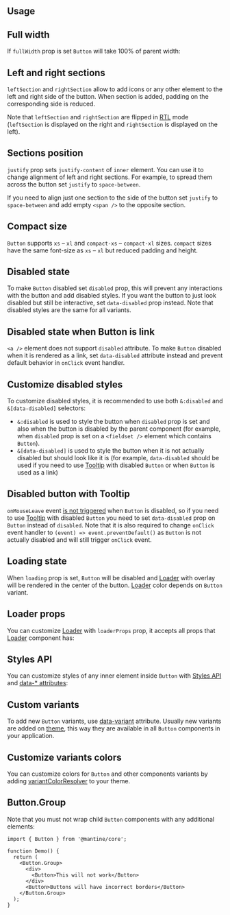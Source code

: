 

## Usage

<Demo data={ButtonDemos.configurator} />

## Full width

If `fullWidth` prop is set `Button` will take 100% of parent width:

<Demo data={ButtonDemos.fullWidth} />

## Left and right sections

`leftSection` and `rightSection` allow to add icons or any other element to the left and right side of the button.
When section is added, padding on the corresponding side is reduced.

Note that `leftSection` and `rightSection` are flipped in [RTL](/styles/rtl) mode
(`leftSection` is displayed on the right and `rightSection` is displayed on the left).

<Demo data={ButtonDemos.sections} />

## Sections position

`justify` prop sets `justify-content` of `inner` element. You can use it to change alignment of
left and right sections. For example, to spread them across the button set `justify` to `space-between`.

If you need to align just one section to the side of the button set `justify` to `space-between`
and add empty `<span />` to the opposite section.

<Demo data={ButtonDemos.sectionsJustify} />

## Compact size

`Button` supports `xs` – `xl` and `compact-xs` – `compact-xl` sizes. `compact` sizes have
the same font-size as `xs` – `xl` but reduced padding and height.

<Demo data={ButtonDemos.compact} />

<Gradient component="Button" />

<Demo data={ButtonDemos.gradient} />

## Disabled state

To make `Button` disabled set `disabled` prop, this will prevent any interactions with the button
and add disabled styles. If you want the button to just look disabled but still be interactive,
set `data-disabled` prop instead. Note that disabled styles are the same for all variants.

<Demo data={ButtonDemos.disabled} />

## Disabled state when Button is link

`<a />` element does not support `disabled` attribute. To make `Button` disabled when it is
rendered as a link, set `data-disabled` attribute instead and prevent default behavior in
`onClick` event handler.

<Demo data={ButtonDemos.disabledLink} />

## Customize disabled styles

To customize disabled styles, it is recommended to use both `&:disabled` and `&[data-disabled]`
selectors:

- `&:disabled` is used to style the button when `disabled` prop is set and
  also when the button is disabled by the parent component (for example, when `disabled` prop is set on a
  `<fieldset />` element which contains `Button`).
- `&[data-disabled]` is used to style the button when it is not actually disabled but should look like
  it is (for example, `data-disabled` should be used if you need to use [Tooltip](/core/tooltip) with disabled `Button`
  or when `Button` is used as a link)

<Demo data={ButtonDemos.disabledStyles} />

## Disabled button with Tooltip

`onMouseLeave` event [is not triggered](https://github.com/facebook/react/issues/18753) when `Button` is disabled, so if you need to use
[Tooltip](/core/tooltip) with disabled `Button` you need to set `data-disabled` prop on `Button`
instead of `disabled`. Note that it is also required to change `onClick` event handler to
`(event) => event.preventDefault()` as `Button` is not actually disabled and will still trigger
`onClick` event.

<Demo data={ButtonDemos.disabledTooltip} />

## Loading state

When `loading` prop is set, `Button` will be disabled and [Loader](/core/loader) with overlay will be rendered
in the center of the button. [Loader](/core/loader) color depends on `Button` variant.

<Demo data={ButtonDemos.loading} />

## Loader props

You can customize [Loader](/core/loader) with `loaderProps` prop, it accepts all props that
[Loader](/core/loader) component has:

<Demo data={ButtonDemos.loaderProps} />

## Styles API

You can customize styles of any inner element inside `Button` with [Styles API](/styles/styles-api)
and [data-\* attributes](/styles/data-attributes):

<Demo data={StylesDemos.dataAttributes} />

## Custom variants

To add new `Button` variants, use [data-variant](/styles/variants-sizes) attribute.
Usually new variants are added on [theme](/theming/theme-object), this way they are
available in all `Button` components in your application.

<Demo data={ButtonDemos.customVariant} />

## Customize variants colors

You can customize colors for `Button` and other components variants by adding
[variantColorResolver](/theming/colors#colors-variant-resolver) to your theme.

<Demo data={ThemingDemos.variantColorsResolver} />

## Button.Group

<Demo data={ButtonDemos.group} />

Note that you must not wrap child `Button` components with any additional elements:

```tsx
import { Button } from '@mantine/core';

function Demo() {
  return (
    <Button.Group>
      <div>
        <Button>This will not work</Button>
      </div>
      <Button>Buttons will have incorrect borders</Button>
    </Button.Group>
  );
}
```

<Polymorphic defaultElement="button" changeToElement="a" component="Button" withNext />

<GetElementRef component="Button" refType="button" />
